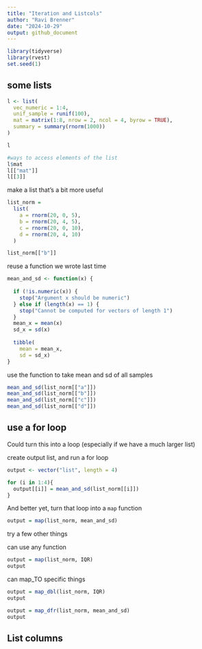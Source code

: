 ```yaml
---
title: "Iteration and Listcols"
author: "Ravi Brenner"
date: "2024-10-29"
output: github_document
---
```


```r
library(tidyverse)
library(rvest)
set.seed(1)
```

## some lists
```r
l <- list(
  vec_numeric = 1:4,
  unif_sample = runif(100),
  mat = matrix(1:8, nrow = 2, ncol = 4, byrow = TRUE),
  summary = summary(rnorm(1000))
)

l

#ways to access elements of the list
l$mat
l[["mat"]]
l[[3]]
```

make a list that's a bit more useful
```r
list_norm = 
  list(
    a = rnorm(20, 0, 5),
    b = rnorm(20, 4, 5),
    c = rnorm(20, 0, 10),
    d = rnorm(20, 4, 10)
  )

list_norm[["b"]]
```

reuse a function we wrote last time
```r
mean_and_sd <- function(x) {
  
  if (!is.numeric(x)) {
    stop("Argument x should be numeric")
  } else if (length(x) == 1) {
    stop("Cannot be computed for vectors of length 1")
  }
  mean_x = mean(x)
  sd_x = sd(x)
  
  tibble(
    mean = mean_x,
    sd = sd_x)
}
```

use the function to take mean and sd of all samples
```r
mean_and_sd(list_norm[["a"]])
mean_and_sd(list_norm[["b"]])
mean_and_sd(list_norm[["c"]])
mean_and_sd(list_norm[["d"]])
```

## use a for loop
Could turn this into a loop (especially if we have a much larger list)

create output list, and run a for loop
```r
output <- vector("list", length = 4)

for (i in 1:4){
  output[[i]] = mean_and_sd(list_norm[[i]])
}
```

And better yet, turn that loop into a `map` function

```r
output = map(list_norm, mean_and_sd)
```

try a few other things

can use any function
```r
output = map(list_norm, IQR)
output
```

can map_TO specific things
```r
output = map_dbl(list_norm, IQR)
output

output = map_dfr(list_norm, mean_and_sd)
output
```

## List columns




